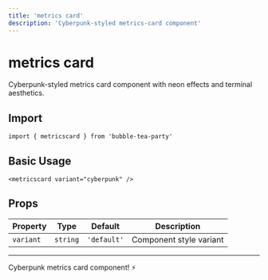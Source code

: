 ```yaml
---
title: 'metrics card'
description: 'Cyberpunk-styled metrics-card component'
---
```


# metrics card

Cyberpunk-styled metrics card component with neon effects and terminal aesthetics.

## Import

```svelte
import { metricscard } from 'bubble-tea-party'
```

## Basic Usage

```svelte
<metricscard variant="cyberpunk" />
```

## Props

| Property | Type | Default | Description |
|----------|------|---------|-------------|
| `variant` | `string` | `'default'` | Component style variant |

---

Cyberpunk metrics card component! ⚡
